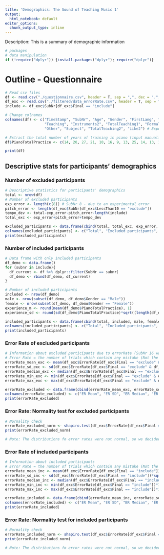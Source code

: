 ```yaml
---
title: 'Demographics: The Sound of Teaching Music 1'
output:
  html_notebook: default
editor_options: 
  chunk_output_type: inline
---
```


Description: This is a summary of demographic information

```r
# packages
# data manipulation
if (!require("dplyr")) {install.packages("dplyr"); require("dplyr")}
```

# Outline - Questionnaire

```r
# Read csv files
df <- read.csv("./questionnaire.csv", header = T, sep = ",", dec = ".", na.string = "NA")
df_exc <- read.csv("./filtered/data_errorRate.csv", header = T, sep = ",", dec = ".")
include <- df_exc$SubNr[df_exc$Final == "include"]

# Change colnames
colnames(df) <- c("TimeStamp", "SubNr", "Age", "Gender", "FirstLang", "SecondLang", "DominantHand", "NormalVision", "NormalHearing", "Desc1", "Desc2", "Instruments1", "FormalTraining1", "TotalPractice", "Start1", "End1", "PracticeHours", # Experience in musical instruments
                  "Teaching", "Instruments2", "TotalTeaching1", "FormalTraining2", "Training", "AgeGroup", "Start2", "End2", "Like1", # Experience in teaching instruments
                  "Other", "Subject", "TotalTeaching2", "Like2") # Experinence in teaching in general

# Extract the total number of years of training in piano (input manually based on the original csv file)
df$PianoTotalPractice <- c(14, 20, 27, 21, 10, 16, 9, 13, 25, 14, 13, 11, 6, 4, 6, 8, 21, 15, 18, 7, 11, 12, 12, 18, 12, 5, 5, 10, 16, 10, 8, 22, 10, 5, 4, 14)

print(df)
```

## Descriptive stats for participants' demographics
### Number of excluded participants

```r
# Descriptive statistics for participants' demographics
total <- nrow(df)
# Number of excluded participants
exp_error <- length(c(8)) # SubNr 8 - due to an experimental error
pitch_error <- length(df_exc$SubNr[df_exc$LessThan10 == "exclude"])
tempo_dev <- total-exp_error-pitch_error-length(include)
total_exc <- exp_error+pitch_error+tempo_dev

excluded_participants <- data.frame(cbind(total, total_exc, exp_error, pitch_error, tempo_dev))
colnames(excluded_participants) <- c("Total", "Excluded participants", "Experimental error", "Pitch error", "Tempo deviation")
print(excluded_participants)
```

### Number of included participants
```r
# Data frame with only included participants
df_demo <- data.frame()
for (subnr in include){
  df_current <- df %>% dplyr::filter(SubNr == subnr)
  df_demo <- rbind(df_demo, df_current)
}

# Number of included participants
included <- nrow(df_demo)
male <- nrow(subset(df_demo, df_demo$Gender == "Male"))
female <- nrow(subset(df_demo, df_demo$Gender == "Female"))
experience_m <- round(mean(df_demo$PianoTotalPractice), 1)
experience_sd <- round(sd(df_demo$PianoTotalPractice)*sqrt((length(df_demo$PianoTotalPractice)-1)/length(df_demo$PianoTotalPractice)), 2) #biased sd for the current data

included_participants <- data.frame(cbind(total, included, male, female, experience_m, experience_sd))
colnames(included_participants) <- c("Total", "Included participants", "Male", "Female", "Average experience", "SD of Average experience")
print(included_participants)
```

### Error Rate of excluded participants
```r
# Information about excluded participants due to errorRate (SubNr 16 was excluded but due to not errorRate but tempo deviation)
# Error Rate = the number of trials which contain any mistake (Not the number of mistakes in a trial)
errorRate_mean_exc <- mean(df_exc$ErrorRate[df_exc$Final == "exclude" & df_exc$SubNr != 16])*100
errorRate_sd_exc <- sd(df_exc$ErrorRate[df_exc$Final == "exclude" & df_exc$SubNr != 16])*sqrt((length(df_exc$ErrorRate[df_exc$Final == "exclude" & df_exc$SubNr != 16])-1)/length(df_exc$ErrorRate[df_exc$Final == "exclude" & df_exc$SubNr != 16]))*100 #biased sd for the current data
errorRate_median_exc <- median(df_exc$ErrorRate[df_exc$Final == "exclude" & df_exc$SubNr != 16])*100
errorRate_min_exc <- min(df_exc$ErrorRate[df_exc$Final == "exclude" & df_exc$SubNr != 16])*100
errorRate_max_exc <- max(df_exc$ErrorRate[df_exc$Final == "exclude" & df_exc$SubNr != 16])*100

errorRate_excluded <- data.frame(cbind(errorRate_mean_exc, errorRate_sd_exc, errorRate_median_exc, errorRate_min_exc, errorRate_max_exc))
colnames(errorRate_excluded) <- c("ER Mean", "ER SD", "ER Median", "ER Min", "ER Max")
print(errorRate_excluded)
```

### Error Rate: Normality test for excluded participants
```r
# Normality check
errorRate_excluded_norm <- shapiro.test(df_exc$ErrorRate[df_exc$Final == "exclude" & df_exc$SubNr != 16])
print(errorRate_excluded_norm)

# Note: The distributions fo error rates were not normal, so we decided to report median values (plus its range) rather than mean values.
```

### Error Rate of included participants
```r
# Information about included participants
# Error Rate = the number of trials which contain any mistake (Not the number of mistakes in a trial)
errorRate_mean_inc <- mean(df_exc$ErrorRate[df_exc$Final == "include"])*100
errorRate_sd_inc <- sd(df_exc$ErrorRate[df_exc$Final == "include"])*sqrt((length(df_exc$ErrorRate[df_exc$Final == "include"])-1)/length(df_exc$ErrorRate[df_exc$Final == "include"]))*100 #biased sd for the current data
errorRate_median_inc <- median(df_exc$ErrorRate[df_exc$Final == "include"])*100
errorRate_min_inc <- min(df_exc$ErrorRate[df_exc$Final == "include"])*100
errorRate_max_inc <- max(df_exc$ErrorRate[df_exc$Final == "include"])*100

errorRate_included <- data.frame(cbind(errorRate_mean_inc, errorRate_sd_inc, errorRate_median_inc, errorRate_min_inc, errorRate_max_inc))
colnames(errorRate_included) <- c("ER Mean", "ER SD", "ER Median", "ER Min", "ER Max")
print(errorRate_included)
```

### Error Rate: Normality test for included participants
```r
# Normality check
errorRate_included_norm <- shapiro.test(df_exc$ErrorRate[df_exc$Final == "include"])
print(errorRate_included_norm)

# Note: The distributions fo error rates were not normal, so we decided to report median values (plus its range) rather than mean values.
```
